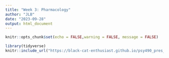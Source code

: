 ```yaml
---
title: "Week 3: Pharmacology"
author: "JLB"
date: "2023-09-28"
output: html_document
---
```


```r
knitr::opts_chunk$set(echo = FALSE,warning = FALSE, message = FALSE)
```


```r
library(tidyverse)
knitr::include_url("https://black-cat-enthusiast.github.io/psy490_pres_week_3/")
```
